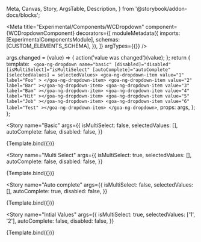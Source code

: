   Meta,
  Canvas,
  Story,
  ArgsTable,
  Description,
} from '@storybook/addon-docs/blocks';

<Meta
  title="Experimental/Components/WCDropdown"
  component={WCDropdownComponent}
  decorators={[
    moduleMetadata({
      imports: [ExperimentalComponentsModule],
      schemas: [CUSTOM_ELEMENTS_SCHEMA],
    }),
  ]}
  argTypes={{}}
/>

  args.changed = (value) => {
    action('value was changed')(value);
  };
  return {
    template: `
    <goa-ng-dropdown name="basic" [disabled]="disabled" [isMultiSelect]="isMultiSelect" [autoComplete]="autoComplete"
    [selectedValues] = selectedValues>
      <goa-ng-dropdown-item value="1" label="Foo" > </goa-ng-dropdown-item>
      <goa-ng-dropdown-item value="2" label="Bar" ></goa-ng-dropdown-item>
      <goa-ng-dropdown-item value="3" label="Bam" ></goa-ng-dropdown-item>
      <goa-ng-dropdown-item value="4" label="Hit" ></goa-ng-dropdown-item>
      <goa-ng-dropdown-item value="5" label="Job" ></goa-ng-dropdown-item>
      <goa-ng-dropdown-item value="6" label="Test" ></goa-ng-dropdown-item>
    </goa-ng-dropdown>`,
    props: args,
  };
};

<Story
  name="Basic"
  args={{
    isMultiSelect: false,
    selectedValues: [],
    autoComplete: false,
    disabled: false,
  }}
>
  {Template.bind({})}
</Story>

<Story
  name="Multi Select"
  args={{
    isMultiSelect: true,
    selectedValues: [],
    autoComplete: false,
    disabled: false,
  }}
>
  {Template.bind({})}
</Story>

<Story
  name="Auto complete"
  args={{
    isMultiSelect: false,
    selectedValues: [],
    autoComplete: true,
    disabled: false,
  }}
>
  {Template.bind({})}
</Story>

<Story
  name="Intial Values"
  args={{
    isMultiSelect: true,
    selectedValues: ['1', '2'],
    autoComplete: false,
    disabled: false,
  }}
>
  {Template.bind({})}
</Story>
